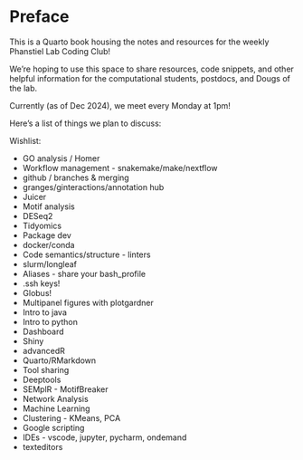 # Preface {.unnumbered}

This is a Quarto book housing the notes and resources for the weekly Phanstiel Lab Coding Club!

We're hoping to use this space to share resources, code snippets, and other helpful information for the computational students, postdocs, and Dougs of the lab.

Currently (as of Dec 2024), we meet every Monday at 1pm!

Here's a list of things we plan to discuss:

Wishlist:

- GO analysis / Homer
- Workflow management - snakemake/make/nextflow
- github / branches & merging
- granges/ginteractions/annotation hub
- Juicer
- Motif analysis
- DESeq2
- Tidyomics
- Package dev
- docker/conda
- Code semantics/structure - linters
- slurm/longleaf
- Aliases - share your bash_profile
- .ssh keys!
- Globus!
- Multipanel figures with plotgardner
- Intro to java
- Intro to python
- Dashboard
- Shiny
- advancedR
- Quarto/RMarkdown
- Tool sharing
- Deeptools
- SEMplR - MotifBreaker
- Network Analysis
- Machine Learning
- Clustering - KMeans, PCA
- Google scripting
- IDEs - vscode, jupyter, pycharm, ondemand
- texteditors






